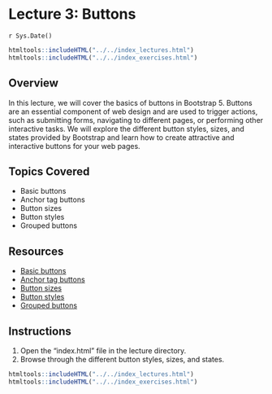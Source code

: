 # Lecture 3: Buttons
`r Sys.Date()`

```r
htmltools::includeHTML("../../index_lectures.html")
htmltools::includeHTML("../../index_exercises.html")
```


## Overview

In this lecture, we will cover the basics of buttons in Bootstrap 5. Buttons
are an essential component of web design and are used to trigger actions,
such as submitting forms, navigating to different pages, or performing other
interactive tasks. We will explore the different button styles, sizes, and
states provided by Bootstrap and learn how to create attractive and
interactive buttons for your web pages.

## Topics Covered

- Basic buttons
- Anchor tag buttons
- Button sizes
- Button styles
- Grouped buttons

## Resources

- [Basic buttons](https://getbootstrap.com/docs/5.0/components/buttons/)
- [Anchor tag buttons](https://getbootstrap.com/docs/5.0/components/buttons/#anchor-tags)
- [Button sizes](https://getbootstrap.com/docs/5.0/components/buttons/#sizing)
- [Button styles](https://getbootstrap.com/docs/5.0/components/buttons/#examples)
- [Grouped buttons](https://getbootstrap.com/docs/5.0/components/button-group/)

## Instructions

1. Open the "index.html" file in the lecture directory.
1. Browse through the different button styles, sizes, and states.


```r
htmltools::includeHTML("../../index_lectures.html")
htmltools::includeHTML("../../index_exercises.html")
```


